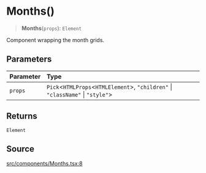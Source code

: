 # Months()

<a id="undefined" name="undefined"></a>

> **Months**(`props`): `Element`

Component wrapping the month grids.

## Parameters

| Parameter | Type |
| :------ | :------ |
| `props` | `Pick`\<`HTMLProps`\<`HTMLElement`\>, `"children"` \| `"className"` \| `"style"`\> |

## Returns

`Element`

## Source

[src/components/Months.tsx:8](https://github.com/gpbl/react-day-picker/blob/next/src/components/Months.tsx#L8)
